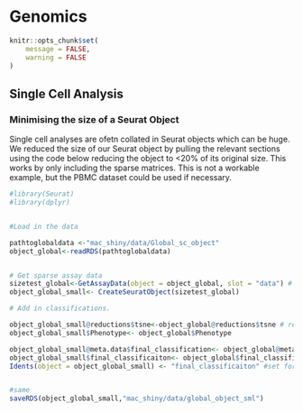 
# Genomics
```r
knitr::opts_chunk$set(
	message = FALSE,
	warning = FALSE
)
```

## Single Cell Analysis

### Minimising the size of a Seurat Object

Single cell analyses are ofetn collated in Seurat objects which can be huge. We reduced the size of our Seurat object by pulling the relevant sections using the code below reducing the object to <20% of its original size. This works by only including the sparse matrices. This is not a workable example, but the PBMC dataset could be used if necessary. 


```r

#library(Seurat)
#library(dplyr)


#Load in the data

pathtoglobaldata <-"mac_shiny/data/Global_sc_object"
object_global<-readRDS(pathtoglobaldata)


# Get sparse assay data
sizetest_global<-GetAssayData(object = object_global, slot = "data") # counts don’t work, scaled breaks my pc with memory errors, not sure it matters that much
object_global_small<- CreateSeuratObject(sizetest_global)

# Add in classifications. 

object_global_small@reductions$tsne<-object_global@reductions$tsne # reduction embeddings for tsnegraph
object_global_small$Phenotype<- object_global$Phenotype

object_global_small@meta.data$final_classification<- object_global@meta.data$final_classification
object_global_small$final_classificaiton<- object_global$final_classification #cell classifications
Idents(object = object_global_small) <- "final_classificaiton" #set forever


#same
saveRDS(object_global_small,"mac_shiny/data/global_object_sml")


```
